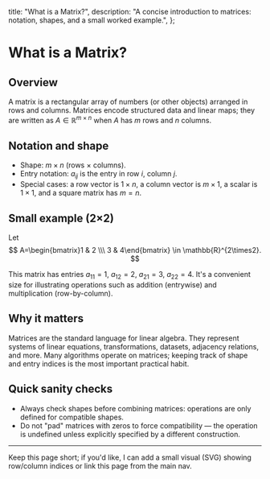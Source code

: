   title: "What is a Matrix?",
  description: "A concise introduction to matrices: notation, shapes, and a small worked example.",
};

# What is a Matrix?

## Overview

A matrix is a rectangular array of numbers (or other objects) arranged in rows and columns. Matrices encode structured data and linear maps; they are written as $A\in\mathbb{R}^{m\times n}$ when $A$ has $m$ rows and $n$ columns.

## Notation and shape

- Shape: $m\times n$ (rows $\times$ columns).
- Entry notation: $a_{ij}$ is the entry in row $i$, column $j$.
- Special cases: a row vector is $1\times n$, a column vector is $m\times 1$, a scalar is $1\times1$, and a square matrix has $m=n$.

## Small example (2×2)

Let
$$
A=\begin{bmatrix}1 & 2 \\\ 3 & 4\end{bmatrix} \in \mathbb{R}^{2\times2}.
$$

This matrix has entries $a_{11}=1$, $a_{12}=2$, $a_{21}=3$, $a_{22}=4$. It's a convenient size for illustrating operations such as addition (entrywise) and multiplication (row-by-column).

## Why it matters

Matrices are the standard language for linear algebra. They represent systems of linear equations, transformations, datasets, adjacency relations, and more. Many algorithms operate on matrices; keeping track of shape and entry indices is the most important practical habit.

## Quick sanity checks

- Always check shapes before combining matrices: operations are only defined for compatible shapes.
- Do not "pad" matrices with zeros to force compatibility — the operation is undefined unless explicitly specified by a different construction.

---

Keep this page short; if you'd like, I can add a small visual (SVG) showing row/column indices or link this page from the main nav.
